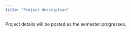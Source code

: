 ```yaml
---
title: "Project description"
---
```


Project details will be posted as the semester progresses.

<!-- # Timeline -->

<!-- [Proposal](#project-proposal) due Fri, Oct 21 -->

<!-- [Draft 1](#project-draft) due Fri, Nov 11 -->

<!-- [Draft 2](#project-draft) due Sun, Nov 27 (optional) -->

<!-- [Peer review](#peer-review) due Mon, Nov 28 -->

<!-- [Presentation + slides](#presentation-slides) due Mon, Dec 5 -->

<!-- [Final report](#project-report) and [final GitHub repo](#reproducibility-organization) due Thu, Dec 8 -->

<!-- # Introduction -->

<!-- **TL;DR**: *Ask a question you're curious about and answer it with a dataset of your choice. This is your project in a nutshell.* -->

<!-- **May be too long, but please do read** -->

<!-- The final project for this class will consist of analysis on a dataset of your own choosing. -->
<!-- The dataset may already exist, or you may collect your own data using a survey or by conducting an experiment. -->
<!-- You can choose the data based on your teams' interests or based on work in other courses or research projects. -->
<!-- The goal of this project is for you to demonstrate proficiency in the techniques we have covered in this class (and beyond, if you like) and apply them to a novel dataset in a meaningful way. -->

<!-- The goal is not to do an exhaustive data analysis i.e., do not calculate every statistic and procedure you have learned for every variable, but rather let me know that you are proficient at asking meaningful questions and answering them with results of data analysis, that you are proficient in using R, and that you are proficient at interpreting and presenting the results. -->
<!-- Focus on methods that help you begin to answer your research questions. -->
<!-- You do not have to apply every statistical procedure we learned. -->
<!-- Also, critique your own methods and provide suggestions for improving your analysis. -->
<!-- Issues pertaining to the reliability and validity of your data, andappropriateness of the statistical analysis should be discussed here. -->

<!-- The project is very open ended. -->
<!-- You should create some kind of compelling visualization(s) of this data in R. -->
<!-- There is no limit on what tools or packages you may use but sticking to packages we learned in class is required. -->
<!-- You do not need to visualize all of the data at once. -->
<!-- A single high-quality visualization will receive a much higher grade than a large number of poor-quality visualizations. -->
<!-- Also pay attention to your presentation. -->
<!-- Neatness, coherency, and clarity will count. -->
<!-- All analyses must be done in RStudio, using R, and all components of the project **must be reproducible** (with the exception of the presentation). -->

<!-- You will work on the project with your lab teams. -->

<!-- The four primary deliverables for the final project are -->

<!-- 1.  A project **proposal** with three dataset ideas. -->
<!-- 2.  A reproducible project **writeup** of your analysis, with one required and one optional draft along the way. -->
<!-- 3.  Formal **peer review** on another team's project. -->
<!-- 4.  A **presentation** with slides. -->

<!-- You will not be submitting anything on Gradescope for the project. -->
<!-- Submission of these deliverables will happen on GitHub and feedback will be provided as GitHub issues that you need to engage with and close. -->
<!-- The collection of the documents in your GitHub repo will create a webpage for your project. -->
<!-- To create the webpage go to the Build tab in RStudio, and click on Render Website. -->

<!-- # Proposal {#project-proposal} -->

<!-- There are two main purposes of the project proposal: -->

<!-- -   To help you think about the project early, so you can get a head start on finding data, reading relevant literature, thinking about the questions you wish to answer, etc. -->
<!-- -   To ensure that the data you wish to analyze, methods you plan to use, and the scope of your analysis are feasible and will allow you to be successful for this project. -->

<!-- Identify 3 data sets you're interested in potentially using for the final project. -->
<!-- If you're unsure where to find data, you can use the list of potential data sources in the [Tips + Resources](#tips--resources) section as a starting point. -->
<!-- It may also help to think of topics you're interested in investigating and find data sets on those topics. -->

<!-- ::: callout-important -->
<!-- You must use one of the data sets in the proposal for the final project, unless instructed otherwise when given feedback. -->
<!-- ::: -->

<!-- ## Criteria for datasets -->

<!-- The data sets should meet the following criteria: -->

<!-- -   At least 500 observations -->

<!-- -   At least 8 columns -->

<!-- -   At least 6 of the columns must be useful and unique explanatory variables. -->

<!--     -   Identifier variables such as "name", "social security number", etc. are not useful explanatory variables. -->
<!--     -   If you have multiple columns with the same information (e.g. "state abbreviation" and "state name"), then they are not unique explanatory variables. -->

<!-- -   You may not use data that has previously been used in any course materials, or any derivation of data that has been used in course materials. -->

<!-- -   We strongly recommend curating at least one of your datasets via web scraping. -->

<!-- **Please ask a member of the teaching team if you're unsure whether your data set meets the criteria.** -->

<!-- If you set your hearts on a dataset that has fewer observations or variables than what's suggested here, that might still be ok; use these numbers as guidance for a successful proposal, not as minimum requirements. -->

<!-- ## Resources for datasets -->

<!-- You can find data wherever you like, but here are some recommendations to get you started. -->
<!-- You shouldn't feel constrained to datasets that are already in a tidy format, you can start with data that needs cleaning and tidying, scrape data off the web, or collect your own data. -->

<!-- -   [Awesome public datasets](https://github.com/awesomedata/awesome-public-datasets) -->
<!-- -   [Bikeshare data portal](https://www.bikeshare.com/data/) -->
<!-- -   [CDC](https://www.cdc.gov/datastatistics/) -->
<!-- -   [Data.gov](https://www.data.gov/) -->
<!-- -   [Data is Plural](https://docs.google.com/spreadsheets/d/1wZhPLMCHKJvwOkP4juclhjFgqIY8fQFMemwKL2c64vk/edit#gid=0) -->
<!-- -   [Durham Open Data Portal](https://live-durhamnc.opendata.arcgis.com/) -->
<!-- -   [Edinburgh Open Data](https://edinburghopendata.info/) -->
<!-- -   [Election Studies](https://electionstudies.org//) -->
<!-- -   [European Statistics](https://ec.europa.eu/eurostat/) -->
<!-- -   [CORGIS: The Collection of Really Great, Interesting, Situated Datasets](https://think.cs.vt.edu/corgis/csv/) -->
<!-- -   [General Social Survey](https://gss.norc.org/) -->
<!-- -   [Google Dataset Search](https://datasetsearch.research.google.com/) -->
<!-- -   [Harvard Dataverse](https://dataverse.harvard.edu/) -->
<!-- -   [International Monetary Fund](https://data.imf.org/?sk=388DFA60-1D26-4ADE-B505-A05A558D9A42&sId=1479329328660) -->
<!-- -   [IPUMS survey data from around the world](https://ipums.org/) -->
<!-- -   [Los Angeles Open Data](https://data.lacity.org/browse) -->
<!-- -   [NHS Scotland Open Data](https://www.opendata.nhs.scot/) -->
<!-- -   [NYC OpenData](https://opendata.cityofnewyork.us/) -->
<!-- -   [Open access to Scotland's official statistics](https://statistics.gov.scot/home) -->
<!-- -   [Pew Research](https://www.pewresearch.org/download-datasets/) -->
<!-- -   [PRISM Data Archive Project](https://www.icpsr.umich.edu/icpsrweb/content/ICPSR/fenway.html) -->
<!-- -   [Statistics Canada](https://www.statcan.gc.ca/en/start) -->
<!-- -   [The National Bureau of Economic Research](https://www.nber.org/research/data?page=1&perPage=50) -->
<!-- -   [UCI Machine Learning Repository](https://archive.ics.uci.edu/ml/index.php) -->
<!-- -   [UK Government Data](https://data.gov.uk/) -->
<!-- -   [UNICEF Data](https://data.unicef.org/) -->
<!-- -   [United Nations Data](http://data.un.org/) -->
<!-- -   [United Nations Statistics Division](https://unstats.un.org/UNSDWebsite/) -->
<!-- -   [US Census Data](https://www.census.gov/data.html) -->
<!-- -   [US Government Data](https://sctyner.github.io/static/presentations/Misc/GraphicsGroupISU/2018-11-16-us-govt-data.html) -->
<!-- -   [World Bank Data](https://datacatalog.worldbank.org/home) -->
<!-- -   [Youth Risk Behavior Surveillance System (YRBSS)](https://chronicdata.cdc.gov/Youth-Risk-Behaviors/DASH-Youth-Risk-Behavior-Surveillance-System-YRBSS/q6p7-56au) -->

<!-- ## Proposal components -->

<!-- For each data set, include the following: -->

<!-- ### Introduction and data -->

<!-- For each data set: -->

<!-- -   Identify the source of the data. -->

<!-- -   State when and how it was originally collected (by the original data curator, not necessarily how you found the data). -->

<!-- -   Write a brief description of the observations. -->

<!-- -   Address ethical concerns about the data, if any. -->

<!-- ### Research question -->

<!-- Your research question should contain at least three variables, and should be a mix of categorical and quantitative variables. -->
<!-- When writing a research question, please think about the following: -->

<!-- -   What is your target population? -->

<!-- -   Is the question original? -->

<!-- -   Can the question be answered? -->

<!-- For each data set, include the following: -->

<!-- -   A well formulated research question. (You may include more than one research question if you want to receive feedback on different ideas for your project. However, one per data set is required.) -->
<!-- -   Statement on why this question is important. -->
<!-- -   A description of the research topic along with a concise statement of your hypotheses on this topic. -->
<!-- -   Identify the types of variables in your research question. Categorical? Quantitative? -->

<!-- ### Glimpse of data -->

<!-- For each data set: -->

<!-- -   Place the file containing your data in the `data` folder of the project repo. -->
<!-- -   Use the `glimpse()` function to provide a glimpse of the data set. -->

<!-- ## Proposal grading -->

<!-- | Total                   | 10 pts | -->
<!-- |-------------------------|--------| -->
<!-- | Introduction and data   | 3      | -->
<!-- | Research question       | 3      | -->
<!-- | Glimpse of data         | 3      | -->
<!-- | Workflow and formatting | 1      | -->

<!-- Each component will be graded as follows: -->

<!-- -   **Meets expectations (full credit)**: All required elements are completed and are accurate. -->
<!--     The narrative is written clearly, all tables and visualizations are nicely formatted, and the work would be presentable in a professional setting. -->

<!-- -   **Close to expectations (half credit)**: There are some elements missing and/or inaccurate. -->
<!--     There are some issues with formatting. -->

<!-- -   **Does not meet expectations (no credit)**: Major elements missing. -->
<!--     Work is not neatly formatted and would not be presentable in a professional setting. -->

<!-- It is critical to check feedback on your project proposal. -->
<!-- Even if you earn full credit, it may not mean that your proposal is perfect. -->

<!-- # Draft {#project-draft} -->

<!-- The purpose of the draft and peer review is to give you an opportunity to get early feedback on your analysis. -->
<!-- Therefore, the draft and peer review will focus primarily on the exploratory data analysis and initial interpretations. -->

<!-- Write the draft in the `report.qmd` file in your project repo. -->

<!-- As you work on the draft, the focus should be on the analysis and less on crafting the final report. -->
<!-- **Your draft must include a reasonable attempt at each analysis component - exploratory data analysis, inference or modeling, and deriving initial results and conclusions.** -->

<!-- Below is a brief description of the sections to focus on in the draft. -->

<!-- ## Draft components -->

<!-- #### Introduction and data -->

<!-- The introduction provides motivation and context for your research. -->
<!-- Describe your topic (citing sources) and provide a concise, clear statement of your research question and hypotheses. -->

<!-- Then identify the source of the data, when and how it was collected, the cases, a general description of relevant variables. -->

<!-- #### Methodology -->

<!-- The methodology section should include visualizations and summary statistics relevant to your research question. -->
<!-- You should also justify the choice of statistical method(s) used to answer your research question. -->

<!-- #### Results -->

<!-- Showcase how you arrived at answers to your research question using the techniques we have learned in class (and beyond, if you're feeling adventurous). -->

<!-- Provide only the main results from your analysis. -->
<!-- The goal is not to do an exhaustive data analysis (calculate every possible statistic and perform every possible procedure for all variables). -->
<!-- Rather, you should demonstrate that you are proficient at asking meaningful questions and answering them using data, that you are skilled in interpreting and presenting results, and that you can accomplish these tasks using R. -->
<!-- More is not better. -->

<!-- ## Draft grading -->

<!-- Your first draft will be reviewed and graded by your TAs. -->
<!-- We recommend you incorporate their suggestions into your second (optional) draft before the second round of feedback by your peers. -->

<!-- # Peer review {#peer-review} -->

<!-- Critically reviewing others' work is a crucial part of the scientific process, and STA 199 is no exception. -->
<!-- You will be assigned two teams to review. -->
<!-- This feedback is intended to help you create a high quality final project, as well as give you experience reading and constructively critiquing the work of others. -->

<!-- During the peer feedback process, you will be provided read-only access to your partner team's GitHub repo. -->
<!-- You will provide your feedback in the form of GitHub issues to your partner team's GitHub repo. -->

<!-- Peer review process and questions are outlined in the [relevant lab instructions](/labs/project-peer-review). -->

<!-- Peer reviews will be graded on the extent to which it comprehensively and constructively addresses the components of the reviewee's team's report. -->
<!-- Specifics of peer review grading are also outlined in the [relevant lab instructions](/labs/project-peer-review). -->

<!-- # Report {#project-report} -->

<!-- Your written report must be completed in the `report.qmd` file and must be reproducible. -->
<!-- All team members should contribute to the GitHub repository, with regular meaningful commits. -->

<!-- Before you finalize your write up, make sure the printing of code chunks is off with the option `echo: false` in the YAML. -->

<!-- The mandatory components of the report are below. -->
<!-- You are free to add additional sections as necessary. -->
<!-- The report, including visualizations, should be no more than 10 pages long**.** There is no minimum page requirement; however, you should comprehensively address all of the analysis in your report. -->

<!-- ::: callout-note -->
<!-- To check how many pages your report is, open it in your browser and go to File \> Print \> Save as PDF and review the number of pages. -->
<!-- ::: -->

<!-- Be selective in what you include in your final write-up. -->
<!-- The goal is to write a cohesive narrative that demonstrates a thorough and comprehensive analysis rather than explain every step of the analysis. -->

<!-- You are welcome to include an appendix with additional work at the end of the written report document; however, grading will largely be based on the content in the main body of the report. -->
<!-- You should assume the reader will ***not*** see the material in the appendix unless prompted to view it in the main body of the report. -->
<!-- The appendix should be neatly formatted and easy for the reader to navigate. -->
<!-- It is not included in the 10-page limit. -->

<!-- ## Report components -->

<!-- ### Introduction and data -->

<!-- This section includes an introduction to the project motivation, data, and research question. -->
<!-- Describe the data and definitions of key variables. -->
<!-- It should also include some exploratory data analysis. -->
<!-- All of the EDA won't fit in the paper, so focus on the EDA for the response variable and a few other interesting variables and relationships. -->

<!-- #### Grading criteria -->

<!-- The research question and motivation are clearly stated in the introduction, including citations for the data source and any external research. -->
<!-- The data are clearly described, including a description about how the data were originally collected and a concise definition of the variables relevant to understanding the report. -->
<!-- The data cleaning process is clearly described, including any decisions made in the process (e.g., creating new variables, removing observations, etc.) The explanatory data analysis helps the reader better understand the observations in the data along with interesting and relevant relationships between the variables. -->
<!-- It incorporates appropriate visualizations and summary statistics. -->

<!-- ### Methodology -->

<!-- This section includes a brief description of your analysis process. -->
<!-- Explain the reasoning for the types of analyses you do, exploratory, inferential, or modeling. -->
<!-- If you've chosen to do inference, make sure to include a justification for why that inferential approach is appropriate. -->
<!-- If you've chosen to do modeling, describe the model(s) you're fitting, predictor variables considered for the model including any interactions. -->
<!-- Additionally, show how you arrived at the final model by describing the model selection process, interactions considered, variable transformations (if needed), assessment of conditions and diagnostics, and any other relevant considerations that were part of the model fitting process. -->

<!-- #### Grading criteria -->

<!-- The analysis steps are appropriate for the data and research question. -->
<!-- The group used a thorough and careful approach to determine analyses types and addressed any concerns over appropriateness of analyses chosen. -->

<!-- ### Results -->

<!-- This is where you will discuss your overall finding and describe the key results from your analysis. -->
<!-- The goal is not to interpret every single element of an output shown, but instead to address the research questions, using the interpretations to support your conclusions. -->
<!-- Focus on the variables that help you answer the research question and that provide relevant context for the reader. -->

<!-- #### Grading criteria -->

<!-- The analysis results are clearly assesses and interesting findings from the analysis are described. -->
<!-- Interpretations are used to to support the key findings and conclusions, rather than merely listing, e.g., the interpretation of every model coefficient. -->

<!-- ### Discussion -->

<!-- In this section you'll include a summary of what you have learned about your research question along with statistical arguments supporting your conclusions. -->
<!-- In addition, discuss the limitations of your analysis and provide suggestions on ways the analysis could be improved. -->
<!-- Any potential issues pertaining to the reliability and validity of your data and appropriateness of the statistical analysis should also be discussed here. -->
<!-- Lastly, this section will include ideas for future work. -->

<!-- #### Grading criteria -->

<!-- Overall conclusions from analysis are clearly described, and the analysis results are put into the larger context of the subject matter and original research question. -->
<!-- There is thoughtful consideration of potential limitations of the data and/or analysis, and ideas for future work are clearly described. -->

<!-- ### Organization + formatting -->

<!-- This is an assessment of the overall presentation and formatting of the written report. -->

<!-- #### Grading criteria -->

<!-- The report neatly written and organized with clear section headers and appropriately sized figures with informative labels. -->
<!-- Numerical results are displayed with a reasonable number of digits, and all visualizations are neatly formatted. -->
<!-- All citations and links are properly formatted. -->
<!-- If there is an appendix, it is reasonably organized and easy for the reader to find relevant information. -->
<!-- All code, warnings, and messages are suppressed. -->
<!-- The main body of the written report (not including the appendix) is no longer than 10 pages. -->

<!-- ## Report grading -->

<!-- The written report is worth 40 points, broken down as follows -->

<!-- | Total                         | 40 pts | -->
<!-- |-------------------------------|--------| -->
<!-- | **Introduction/data**         | 6 pts  | -->
<!-- | **Methodology**               | 10 pts | -->
<!-- | **Results**                   | 14 pts | -->
<!-- | **Discussion**                | 6 pts  | -->
<!-- | **Organization + formatting** | 4 pts  | -->

<!-- # Presentation + slides {#presentation-slides} -->

<!-- ## Slides -->

<!-- In addition to the written report, your team will also create presentation slides and deliver presentation that summarize and showcase your project. -->
<!-- Introduce your research question and data set, showcase visualizations, and discuss the primary conclusions. -->
<!-- These slides should serve as a brief visual addition to your written report and will be graded for content and quality. -->

<!-- You can create your slides with any software you like (Keynote, PowerPoint, Google Slides, etc.). -->
<!-- We recommend choosing an option that's easy to collaborate with, e.g., Google Slides. -->

<!-- ::: callout-note -->
<!-- You can also use Quarto to make your slides! -->
<!-- While we won't be covering making slides with Quarto in the class, we would be happy to help you with it in office hours. -->
<!-- It's no different than writing other documents with Quarto, so the learning curve will not be steep! -->
<!-- ::: -->

<!-- The slide deck should have no more than 6 content slides + 1 title slide. -->
<!-- Here is a *suggested* outline as you think through the slides; you [**do not**]{.underline} have to use this exact format for the 6 slides. -->

<!-- -   Title Slide -->
<!-- -   Slide 1: Introduce the topic and motivation -->
<!-- -   Slide 2: Introduce the data -->
<!-- -   Slide 3: Highlights from EDA -->
<!-- -   Slide 4-5: Inference/modeling/other analysis -->
<!-- -   Slide 6: Conclusions + future work -->

<!-- ## Presentation -->

<!-- Presentations will take place in class during the last lab of the semester. -->
<!-- **The presentation must be no longer than 5 minutes.** You can choose to present live in class (recommended) or pre-record a video to be shown in class. -->
<!-- Either way you must attend the lab session for the Q&A following your presentation. -->

<!-- If you choose to pre-record your presentation, you may use can use any platform that works best for your group to record your presentation. -->
<!-- Below are a few resources on recording videos: -->

<!-- -   [Recording presentations in Zoom](https://kb.siue.edu/61721) -->
<!-- -   [Apple Quicktime for screen recording](https://support.apple.com/en-gb/guide/quicktime-player/qtp97b08e666/mac) -->
<!-- -   [Windows 10 built-in screen recording functionality](https://www.youtube.com/watch?v=OfPbr1mRDuo) -->
<!-- -   [Kap for screen recording](https://getkap.co/) -->

<!-- Once your video is ready, upload the video to Warpwire or another video platform (e.g., YouTube), then add a link to your video in your repo README. -->

<!-- To upload your video to Warpwire: -->

<!-- -   Click the Warpwire tab in the course Sakai site. -->
<!-- -   Click the "+" and select "Upload files". -->
<!-- -   Locate the video on your computer and click to upload. -->
<!-- -   Once you've uploaded the video to Warpwire, click to share the video and copy the video's URL. You will need this when you post the video in the discussion forum. -->

<!-- ## Reproducibility + organization {#reproducibility-organization} -->

<!-- All written work (with exception of presentation slides) should be reproducible, and the GitHub repo should be neatly organized. -->

<!-- Points for reproducibility + organization will be based on the reproducibility of the written report and the organization of the project GitHub repo. -->
<!-- The repo should be neatly organized as described above, there should be no extraneous files, all text in the README should be easily readable. -->

<!-- ## Teamwork -->

<!-- You will be asked to fill out a survey where you rate the contribution and teamwork of each team member by assigning a contribution percentage for each team member. -->
<!-- Filling out the survey is a prerequisite for getting credit on the team member evaluation. -->
<!-- If you are suggesting that an individual did less than half the expected contribution given your team size (e.g., for a team of four students, if a student contributed less than 12.5% of the total effort), please provide some explanation. -->
<!-- If any individual gets an average peer score indicating that this was the case, their grade will be assessed accordingly and penalties may apply beyond the teamwork component of the grade. -->

<!-- If you have concerns with the teamwork and/or contribution from any team members, please email me by the project presentation deadline. -->
<!-- **You only need to email me if you have concerns.** Otherwise, I will assume everyone on the team equally contributed and will receive full credit for the teamwork portion of the grade. -->

<!-- # Overall grading -->

<!-- The grade breakdown is as follows: -->

<!-- | Total                              | 100 pts | -->
<!-- |------------------------------------|---------| -->
<!-- | **Project proposal**               | 10 pts  | -->
<!-- | **Draft report**                   | 10 pts  | -->
<!-- | **Peer review**                    | 5 pts   | -->
<!-- | **Final report**                   | 40 pts  | -->
<!-- | **Slides + presentation**          | 20 pts  | -->
<!-- | **Reproducibility + organization** | 5 pts   | -->
<!-- | **Teamwork**                       | 10 pts  | -->

<!-- ## Grading summary -->

<!-- Grading of the project will take into account the following: -->

<!-- -   Content - What is the quality of research and/or policy question and relevancy of data to those questions? -->
<!-- -   Correctness - Are statistical procedures carried out and explained correctly? -->
<!-- -   Writing and Presentation - What is the quality of the statistical presentation, writing, and explanations? -->
<!-- -   Creativity and Critical Thought - Is the project carefully thought out? Are the limitations carefully considered? Does it appear that time and effort went into the planning and implementation of the project? -->

<!-- A general breakdown of scoring is as follows: -->

<!-- -   *90%-100%*: Outstanding effort. Student understands how to apply all statistical concepts, can put the results into a cogent argument, can identify weaknesses in the argument, and can clearly communicate the results to others. -->
<!-- -   *80%-89%*: Good effort. Student understands most of the concepts, puts together an adequate argument, identifies some weaknesses of their argument, and communicates most results clearly to others. -->
<!-- -   *70%-79%*: Passing effort. Student has misunderstanding of concepts in several areas, has some trouble putting results together in a cogent argument, and communication of results is sometimes unclear. -->
<!-- -   *60%-69%*: Struggling effort. Student is making some effort, but has misunderstanding of many concepts and is unable to put together a cogent argument. Communication of results is unclear. -->
<!-- -   *Below 60%*: Student is not making a sufficient effort. -->

<!-- ## Late work policy -->

<!-- **There is no late work accepted on this project.** Be sure to turn in your work early to avoid any technological mishaps. -->
